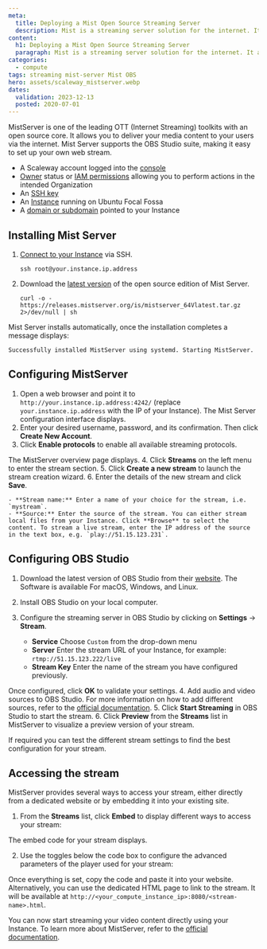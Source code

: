 ```yaml
---
meta:
  title: Deploying a Mist Open Source Streaming Server
  description: Mist is a streaming server solution for the internet. It allows broadcasting video content to users.
content:
  h1: Deploying a Mist Open Source Streaming Server
  paragraph: Mist is a streaming server solution for the internet. It allows broadcasting video content to users.
categories:
  - compute
tags: streaming mist-server Mist OBS
hero: assets/scaleway_mistserver.webp
dates:
  validation: 2023-12-13
  posted: 2020-07-01
---
```


MistServer is one of the leading OTT (Internet Streaming) toolkits with an open source core. It allows you to deliver your media content to your users via the internet. Mist Server supports the OBS Studio suite, making it easy to set up your own web stream.

<Macro id="requirements" />

- A Scaleway account logged into the [console](https://console.scaleway.com)
- [Owner](/identity-and-access-management/iam/concepts/#owner) status or [IAM permissions](/identity-and-access-management/iam/concepts/#permission) allowing you to perform actions in the intended Organization
- An [SSH key](/identity-and-access-management/organizations-and-projects/how-to/create-ssh-key/)
- An [Instance](/compute/instances/how-to/create-an-instance) running on Ubuntu Focal Fossa
- A [domain or subdomain](/network/domains-and-dns/quickstart/) pointed to your Instance

## Installing Mist Server

1. [Connect to your Instance](/compute/instances/how-to/connect-to-instance/) via SSH.
    ```
    ssh root@your.instance.ip.address
    ```
2. Download the [latest version](https://mistserver.org/download) of the open source edition of Mist Server.
    ```
    curl -o - https://releases.mistserver.org/is/mistserver_64Vlatest.tar.gz 2>/dev/null | sh
    ```

Mist Server installs automatically, once the installation completes a message displays:

```
Successfully installed MistServer using systemd. Starting MistServer.
```

## Configuring MistServer

1. Open a web browser and point it to `http://your.instance.ip.address:4242/` (replace `your.instance.ip.address` with the IP of your Instance). The Mist Server configuration interface displays.
2. Enter your desired username, password, and its confirmation. Then click **Create New Account**.
    <Lightbox src="scaleway-mistserver_01.webp" alt="" />
3. Click **Enable protocols** to enable all available streaming protocols.
    <Lightbox src="scaleway-mistserver_02.webp" alt="" />

  The MistServer overview page displays.
4. Click **Streams** on the left menu to enter the stream section.
    <Lightbox src="scaleway-mistserver_03.webp" alt="" />
5. Click **Create a new stream** to launch the stream creation wizard.
    <Lightbox src="scaleway-mistserver_04.webp" alt="" />
6. Enter the details of the new stream and click **Save**.
    <Lightbox src="scaleway-mistserver_05.webp" alt="" />

    - **Stream name:** Enter a name of your choice for the stream, i.e. `mystream`.
    - **Source:** Enter the source of the stream. You can either stream local files from your Instance. Click **Browse** to select the content. To stream a live stream, enter the IP address of the source in the text box, e.g. `play://51.15.123.231`.

## Configuring OBS Studio

1. Download the latest version of OBS Studio from their [website](https://obsproject.com/download). The Software is available For macOS, Windows, and Linux.
2. Install OBS Studio on your local computer.
3. Configure the streaming server in OBS Studio by clicking on **Settings** -> **Stream**.
    <Lightbox src="scaleway-obs_settings.webp" alt="" />

    - **Service** Choose `Custom` from the drop-down menu
    - **Server** Enter the stream URL of your Instance, for example: `rtmp://51.15.123.222/live`
    - **Stream Key** Enter the name of the stream you have configured previously.

  Once configured, click **OK** to validate your settings.
4. Add audio and video sources to OBS Studio. For more information on how to add different sources, refer to the <a href="https://obsproject.com/wiki/Sources-Guide" target="_blank">official documentation</a>.
5. Click **Start Streaming** in OBS Studio to start the stream.
    <Lightbox src="scaleway-obs_start_streaming.webp" alt="" />
6. Click **Preview** from the **Streams** list in MistServer to visualize a preview version of your stream.
    <Lightbox src="scaleway-mistserver_preview.webp" alt="" />

If required you can test the different stream settings to find the best configuration for your stream.

## Accessing the stream

MistServer provides several ways to access your stream, either directly from a dedicated website or by embedding it into your existing site.

1. From the **Streams** list, click **Embed** to display different ways to access your stream:
    <Lightbox src="scaleway-mistserver_preview.webp" alt="" />

  The embed code for your stream displays.

2. Use the toggles below the code box to configure the advanced parameters of the player used for your stream:
    <Lightbox src="scaleway-mistserver_embed.webp" alt="" />

Once everything is set, copy the code and paste it into your website. Alternatively, you can use the dedicated HTML page to link to the stream. It will be available at `http://<your_compute_instance_ip>:8080/<stream-name>.html`.

You can now start streaming your video content directly using your Instance. To learn more about MistServer, refer to the [official documentation](https://mistserver.org/guides/latest).